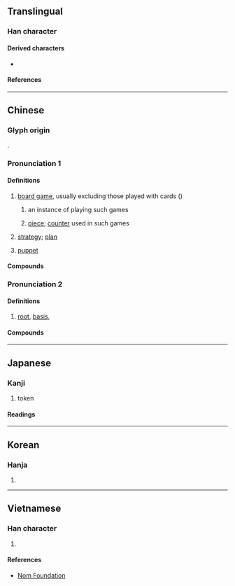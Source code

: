 {{character info}}
==Translingual==

===Han character===
{{Han char|rn=75|rad=木|as=08|sn=12|four=44981|canj=DTMC|ids=⿰木其}}

====Derived characters====
* {{l|mul|[[𦻊]], [[簯]]}}

====References====
{{Han ref|kx=0532.030|dkj=14922|dj=0920.110|hdz=21224.040|uh=68CB}}

----

==Chinese==
{{zh-forms|alt=棊,碁,櫀,檱,䃆,㯦}}

===Glyph origin===
{{Han etyl}}
{{Han compound|木|其|ls=psc|c1=s|c2=p|t1=wooden}}.

===Pronunciation 1===
{{zh-pron
|m=qí
|m-s=qi2
|c=kei4,kei4-2
|c-t=kei3,kei3*
|g=qi2
|h=pfs=khì;gd=ki2
|j=qi1
|mb=gǐ
|md=gì
|mn=ml,jj,ha,zp,ct,ly,tw:kî
|mn-t=gi5
|w=3xxi
|x=qi2
|mc=y
|oc=y
|cat=n
}}

====Definitions====
{{zh-hanzi}}

# [[board game]], usually excluding those played with cards ({{zh-l|牌}})
#: {{zh-x|圍棋|[[Go]] (game)}}
#: {{zh-x|跳棋|[[checkers]]}}
#: {{zh-x|黑白棋 是 19 世紀 發明 的 一 種 棋。|Reversi is a '''game''' invented in the 19th century.}}
## an instance of playing such games {{zh-mw|局|盤}}
##: {{zh-x|我們 連 下 了 三 局 棋|We played three '''games''' without a break.}}
## [[piece]]; [[counter]] used in such games {{zh-mw|m:枚|c:隻}}
##: {{zh-x|落棋無悔|You should not take back your (Go) '''stone''' once it is dropped.}}
##: {{zh-x|不要 光 想 着 吃 對方 的 棋|Don't just only think of capturing the opponent's '''pieces'''.}}
##: {{zh-x|在 國際象棋 中，每人 有 十六 枚 棋。|In chess, each player have sixteen '''pieces'''. }}
##: {{zh-x|喺 國際象棋{kei4-2} 度，每人 有 十六 隻 棋{kei4-2}。|In chess, each player have sixteen '''pieces'''. |C}}
# {{lb|zh|figurative}} [[strategy]]; [[plan]]
#: {{zh-x|舉棋不定|to hesitate}}
# {{lb|zh|Cantonese|figurative}} [[puppet]] {{gloss|someone who is controlled by outside force}} {{zh-mw|c:隻}}

====Compounds====
{{zh-der|大棋|回棋|方棋|悔棋|五子棋|圍棋|一步棋|下棋|屎棋|對棋|弈棋|彈棋|圍棋段位|棋聖|棋社|棋逢對手|棋布|棋敵|棋高一著/棋高一着|星羅棋布|棋子|棋戰|棋譜|棋品|矢棋|棋盤|棋手|活棋|棋羅星布|疊棋|琴棋書畫|棋布星羅|棋枰|棋峙|棋迷|棋逢敵手|盲棋|敲棋|棋藝|死棋|棋鼓|棋局|西洋棋|象棋|糞棋|電腦兵棋|著棋/着棋|舉棋不定|西洋象棋|軍棋|跳棋|蠹居棋處|靈棋經|棋錯一著，滿盤皆輸/棋错一着，满盘皆输|棋鐘|直棋|暗棋|田棋|落棋|鼎棋|蝸角棋|五虎棋|霸王棋|滿洲棋|滿洲象棋|滿棋|一統棋|棋高一著|著棋|一盤棋|中國象棋|儒棋|兵棋|博棋|國棋|國際象棋|大象棋|奕棋|宮棋|平棋|引繩棋布|打棋譜|抨棋|持棋|擺棋|散棋|數棋|枰棋|柯爛棋|校棋|梟棋|棋丸|棋仙|棋侶|棋列|棋力|棋功|棋劫|棋勢|棋博|棋友|棋名|棋坐|棋奩|棋客|棋家|棋射|棋工|棋布星陳|棋布錯峙|棋師|棋格|棋楠香|棋槊|棋法|棋流|棋炒|棋眼|棋童|棋筒|棋經|棋罫|棋置|棋聲|棋肆|棋處|棋術|棋讎|棋路|棋跱|棋輸先著|棋錯|棋院|棋陸|棋響|楸棋|槊棋|殘棋|爭棋|着棋|累棋|置棋不定|舉棋若定|行棋|覆棋|謝傅棋|謝安棋|賭棋|走棋|長安棋局|鬥棋|黑白棋}}

===Pronunciation 2===
{{zh-pron
|m=jī
|c=gei1
|mn=ki
|cat=n
}}

====Definitions====
{{zh-hanzi}}

# {{zh-o}} [[root]], [[basis]], {{zh-alt form|基|nocap=+}}

====Compounds====
{{zh-der|根棋}}

{{zh-cat|Chess|Intermediate}}

----

==Japanese==

===Kanji===
{{ja-kanji|grade=c|rs=木08}}

# token

====Readings====
{{ja-readings
|goon=ぎ, ご
|kanon=き
|kun=
}}

----

==Korean==

===Hanja===
{{ko-hanja|hangeul=기|eumhun=|rv=gi|mr=ki|y=ki}}

# {{rfdef|ko|sort=木08}}

----

==Vietnamese==

===Han character===
{{vi-readings|rs=木08|reading=cời, cờ, cơi, kè, kì}}

# {{rfdef|vi|sort=木08}}

====References====
* [http://nomfoundation.org/common/nom_details.php?codepoint=68CB Nom Foundation]